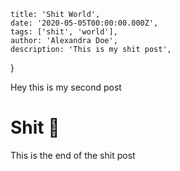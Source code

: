 	title: 'Shit World',
	date: '2020-05-05T00:00:00.000Z',
	tags: ['shit', 'world'],
	author: 'Alexandra Doe',
	description: 'This is my shit post',
}

Hey this is my second post

# Shit 💩

This is the end of the shit post
